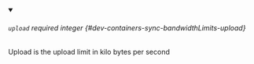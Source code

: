 
<details className="config-field" data-expandable="false" open>
<summary>

###### `upload` <span className="config-field-required" data-required="false">required</span> <span className="config-field-type">integer</span> <span className="config-field-default"></span> <span className="config-field-enum"></span> {#dev-containers-sync-bandwidthLimits-upload}

Upload is the upload limit in kilo bytes per second

</summary>



</details>
